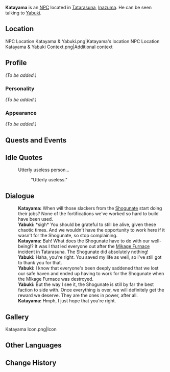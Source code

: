 {{Meta
<!-- REMOVE THIS TEMPLATE AFTER ADDING MISSING INFO -->
|missing_NPC_profile  = yes
}}
{{Character Infobox
|image            = NPC Katayama.png
|realname         = 
|region           = Inazuma
|type             = NPC
|affiliation      = 
|title            = Worker
|voiceEN          = 
|voiceCN          = 
|voiceJP          = 
}}
'''Katayama''' {{Lang|ja=片山}} is an [[NPC]] located in [[Tatarasuna]], [[Inazuma]]. He can be seen talking to [[Yabuki]].

==Location==
<gallery>
NPC Location Katayama & Yabuki.png|Katayama's location
NPC Location Katayama & Yabuki Context.png|Additional context
</gallery>

==Profile==
<!-- detailed story/lore information goes here -->
''(To be added.)''

===Personality===
''(To be added.)''

===Appearance===
''(To be added.)''

==Quests and Events==
{{Quests and Events}}

==Idle Quotes==
{{Dialogue start}}
: {{DIcon|Idle}} Utterly useless person...
:: {{A|VO Katayama 01.ogg}} "Utterly useless."
{{Dialogue end}}

==Dialogue==
{{Dialogue start}}
:'''Katayama:''' When will those slackers from the [[Shogunate]] start doing their jobs? None of the fortifications we've worked so hard to build have been used.
:'''Yabuki:''' *sigh* You should be grateful to still be alive, given these chaotic times. And we wouldn't have the opportunity to work here if it wasn't for the Shogunate, so stop complaining.
:'''Katayama:''' Bah! What does the Shogunate have to do with our well-being!? It was I that led everyone out after the [[Mikage Furnace]] incident in Tatarasuna. The Shogunate did absolutely nothing!
:'''Yabuki:''' Haha, you're right. You saved my life as well, so I've still got to thank you for that.
:'''Yabuki:''' I know that everyone's been deeply saddened that we lost our safe haven and ended up having to work for the Shogunate when the Mikage Furnace was destroyed.
:'''Yabuki:''' But the way I see it, the Shogunate is still by far the best faction to side with. Once everything is over, we will definitely get the reward we deserve. They are the ones in power, after all.
:'''Katayama:''' Hmph, I just hope that you're right.
{{Dialogue end}}

==Gallery==
<gallery>
Katayama Icon.png|Icon
</gallery>

==Other Languages==
{{Other Languages
|default_hidden = 1
|en      = Katayama
|zhs     = 片山
|zhs_rm  = Piànshān
|zht     = 片山
|zht_rm  = Piànshān
|ja      = 片山
|ja_rm   = Katayama
|ko      = 카타야마
|ko_rm   = Katayama
|es      = Katayama
|fr      = Katayama
|ru      = Катаяма
|th      = Katayama
|vi      = Katayama
|de      = Katayama
|id      = Katayama
|pt      = Katayama
|tr      = Katayama
|it      = Katayama
}}

==Change History==
{{Change History|2.0}}
<!--
==References==
{{Reflist}}-->